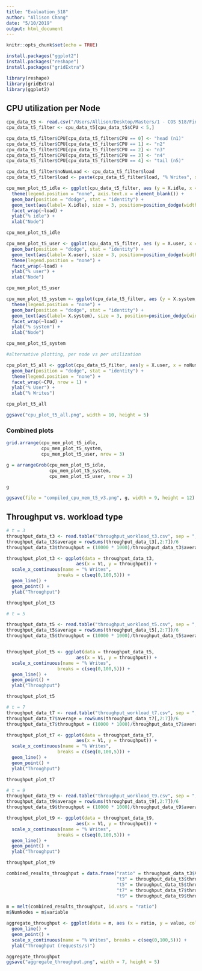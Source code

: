 ```yaml
---
title: "Evaluation_518"
author: "Allison Chang"
date: "5/10/2019"
output: html_document
---
```


```r
knitr::opts_chunk$set(echo = TRUE)

install.packages("ggplot2")
install.packages("reshape")
install.packages("gridExtra")

library(reshape)
library(gridExtra)
library(ggplot2)
```
## CPU utilization per Node

```r

cpu_data_t5 <- read.csv("/Users/Allison/Desktop/Masters/1 - COS 518/Final Project/cos518Project/data_collection/t5_cpu_aggregate.csv", header = T);
cpu_data_t5_filter <- cpu_data_t5[cpu_data_t5$CPU < 5,]

cpu_data_t5_filter$CPU[cpu_data_t5_filter$CPU == 0] <- "head (n1)"
cpu_data_t5_filter$CPU[cpu_data_t5_filter$CPU == 1] <- "n2"
cpu_data_t5_filter$CPU[cpu_data_t5_filter$CPU == 2] <- "n3"
cpu_data_t5_filter$CPU[cpu_data_t5_filter$CPU == 3] <- "n4"
cpu_data_t5_filter$CPU[cpu_data_t5_filter$CPU == 4] <- "tail (n5)"

cpu_data_t5_filter$noNumLoad <- cpu_data_t5_filter$load
cpu_data_t5_filter$load <- paste(cpu_data_t5_filter$load, "% Writes", sep="")

cpu_mem_plot_t5_idle <- ggplot(cpu_data_t5_filter, aes (y = X.idle, x = CPU, fill = CPU)) +
  theme(legend.position = "none", axis.text.x = element_blank()) + 
  geom_bar(position = "dodge", stat = "identity") +
  geom_text(aes(label= X.idle), size = 3, position=position_dodge(width=0.5), vjust=-0.25) + 
  facet_wrap(~load) +
  ylab("% idle") + 
  xlab("Node")

cpu_mem_plot_t5_idle

cpu_mem_plot_t5_user <- ggplot(cpu_data_t5_filter, aes (y = X.user, x = CPU, fill = CPU)) +
  geom_bar(position = "dodge", stat = "identity") +
  geom_text(aes(label= X.user), size = 3, position=position_dodge(width=0.5), vjust=-0.25) + 
  theme(legend.position = "none") + 
  facet_wrap(~load) +
  ylab("% user") +
  xlab("Node")

cpu_mem_plot_t5_user

cpu_mem_plot_t5_system <- ggplot(cpu_data_t5_filter, aes (y = X.system, x = CPU, fill = CPU)) +
  theme(legend.position = "none") + 
  geom_bar(position = "dodge", stat = "identity") +
  geom_text(aes(label= X.system), size = 3, position=position_dodge(width=0.5), vjust=-0.25) + 
  facet_wrap(~load) +
  ylab("% system") +
  xlab("Node")

cpu_mem_plot_t5_system
```

```r
#alternative plotting, per node vs per utilization

cpu_plot_t5_all <- ggplot(cpu_data_t5_filter, aes(y = X.user, x = noNumLoad, fill = load)) +
  geom_bar(position = "dodge", stat = "identity") +
  theme(legend.position = "none") + 
  facet_wrap(~CPU, nrow = 1) +
  ylab("% User") + 
  xlab("% Writes")

cpu_plot_t5_all

ggsave("cpu_plot_t5_all.png", width = 10, height = 5)
```

### Combined plots
```r
grid.arrange(cpu_mem_plot_t5_idle,
             cpu_mem_plot_t5_system,
             cpu_mem_plot_t5_user, nrow = 3)

g = arrangeGrob(cpu_mem_plot_t5_idle,
                cpu_mem_plot_t5_system,
                cpu_mem_plot_t5_user, nrow = 3)

g

ggsave(file = "compiled_cpu_mem_t5_v3.png", g, width = 9, height = 12)
```

## Throughput vs. workload type

```r
# t = 3
throughput_data_t3 <- read.table("throughput_workload_t3.csv", sep = ",");
throughput_data_t3$average = rowSums(throughput_data_t3[,2:7])/6
throughput_data_t3$throughput = (10000 * 1000)/throughput_data_t3$average

throughput_plot_t3 <- ggplot(data = throughput_data_t3, 
                          aes(x = V1, y = throughput)) +
  scale_x_continuous(name = "% Writes", 
                   breaks = c(seq(0,100,5))) + 
  geom_line() +
  geom_point() + 
  ylab("Throughput")

throughput_plot_t3
```

```r
# t = 5

throughput_data_t5 <- read.table("throughput_workload_t5.csv", sep = ",");
throughput_data_t5$average = rowSums(throughput_data_t5[,2:7])/6
throughput_data_t5$throughput = (10000 * 1000)/throughput_data_t5$average


throughput_plot_t5 <- ggplot(data = throughput_data_t5, 
                          aes(x = V1, y = throughput)) +
  scale_x_continuous(name = "% Writes", 
                   breaks = c(seq(0,100,5))) + 
  geom_line() +
  geom_point() + 
  ylab("Throughput")

throughput_plot_t5
```

```r
# t = 7
throughput_data_t7 <- read.table("throughput_workload_t7.csv", sep = ",");
throughput_data_t7$average = rowSums(throughput_data_t7[,2:7])/6
throughput_data_t7$throughput = (10000 * 1000)/throughput_data_t7$average

throughput_plot_t7 <- ggplot(data = throughput_data_t7, 
                          aes(x = V1, y = throughput)) +
  scale_x_continuous(name = "% Writes", 
                   breaks = c(seq(0,100,5))) + 
  geom_line() +
  geom_point() + 
  ylab("Throughput")

throughput_plot_t7

```

```r
# t = 9
throughput_data_t9 <- read.table("throughput_workload_t9.csv", sep = ",");
throughput_data_t9$average = rowSums(throughput_data_t9[,2:7])/6
throughput_data_t9$throughput = (10000 * 1000)/throughput_data_t9$average

throughput_plot_t9 <- ggplot(data = throughput_data_t9, 
                          aes(x = V1, y = throughput)) +
  scale_x_continuous(name = "% Writes", 
                   breaks = c(seq(0,100,5))) + 
  geom_line() +
  geom_point() + 
  ylab("Throughput")

throughput_plot_t9

```

```r

combined_results_throughput = data.frame("ratio" = throughput_data_t3$V1, 
                                         "t3" = throughput_data_t3$throughput, 
                                         "t5" = throughput_data_t5$throughput, 
                                         "t7" = throughput_data_t7$throughput,
                                         "t9" = throughput_data_t9$throughput)

m = melt(combined_results_throughput, id.vars = "ratio")
m$NumNodes = m$variable

aggregate_throughput <- ggplot(data = m, aes (x = ratio, y = value, colour = NumNodes)) + 
  geom_line() + 
  geom_point() + 
  scale_x_continuous(name = "% Writes", breaks = c(seq(0,100,5))) + 
  ylab("Throughput (requests/s)") 

aggregate_throughput
ggsave("aggregate_throughput.png", width = 7, height = 5)
```